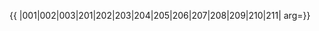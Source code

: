 {{ {{{1|PRC admin/showlist}}}
|001|002|003|201|202|203|204|205|206|207|208|209|210|211|
arg={{{arg|}}}}}